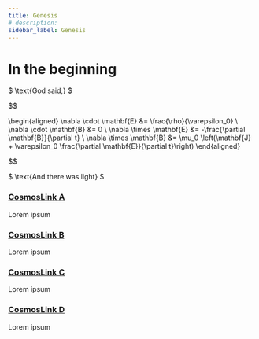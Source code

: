 ```yaml
---
title: Genesis
# description: 
sidebar_label: Genesis 
---
```



# In the beginning

$ \text{God said,} $


$$

\begin{aligned}
\nabla \cdot \mathbf{E} &= \frac{\rho}{\varepsilon_0} \\
\nabla \cdot \mathbf{B} &= 0 \\
\nabla \times \mathbf{E} &= -\frac{\partial \mathbf{B}}{\partial t} \\
\nabla \times \mathbf{B} &= \mu_0 \left(\mathbf{J} + \varepsilon_0 \frac{\partial \mathbf{E}}{\partial t}\right)
\end{aligned}

$$

$ \text{And there was light} $



<!-- This poetic blend of divine command and scientific principle sets the stage for our exploration of the universe. From the birth of light to the formation of galaxies, stars, and planets, the universe unfolds in a symphony of cosmic events. In this article, we will delve into the intricate workings of the cosmos, uncovering the mysteries that have fascinated humanity for millennia.  -->

<!-- 
<IframeWindow url="https://eyes.nasa.gov/apps/solar-system/#/sc_voyager_1?featured=false&detailPanel=false&search=false&shareButton=false&collapseSettingsOptions=true&hideFullScreenToggle=true&locked=true&hideExternalLinks=true" allowfullscreen  /> -->


<Columns className='item margin-bottom-lg' >

<Column className="text--left item  padding--sm">
  <Card
    shadow="tl"
    style={{ border: "1.5px solid var(--ifm-color-primary)", height: "100%" }}
  >
    <CardHeader>
      <h3>
        <a href="#">CosmosLink A</a>
      </h3>
    </CardHeader>
    <CardBody>
    Lorem ipsum
    </CardBody>
  </Card>
</Column>

<Column className="text--left item  padding--sm">
  <Card
    shadow="tl"
    style={{ border: "1.5px solid var(--ifm-color-primary)", height: "100%" }}
  >
    <CardHeader>
      <h3>
        <a href="#">CosmosLink B</a>
      </h3>
    </CardHeader>
    <CardBody>Lorem ipsum</CardBody>
  </Card>
</Column>
</Columns> 
<Columns className='item margin-bottom-lg' >

<Column className="text--left item  padding--sm">
  <Card
    shadow="tl"
    style={{ border: "1.5px solid var(--ifm-color-primary)", height: "100%" }}
  >
    <CardHeader>
      <h3>
        <a href="#">CosmosLink C</a>
      </h3>
    </CardHeader>
    <CardBody>Lorem ipsum</CardBody>
  </Card>
</Column>

<Column className="text--left item  padding--sm">
  <Card
    shadow="tl"
    style={{ border: "1.5px solid var(--ifm-color-primary)", height: "100%" }}
  >
    <CardHeader>
      <h3>
        <a href="#">CosmosLink D</a>
      </h3>
    </CardHeader>
    <CardBody>
Lorem ipsum
    </CardBody>
  </Card>
</Column>
</Columns>
